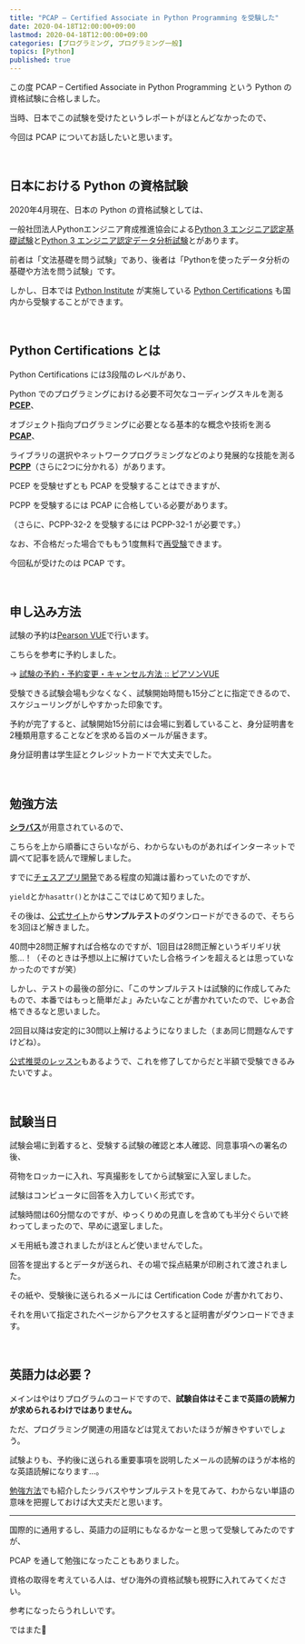 ```yaml
---
title: "PCAP – Certified Associate in Python Programming を受験した"
date: 2020-04-18T12:00:00+09:00
lastmod: 2020-04-18T12:00:00+09:00
categories: [プログラミング, プログラミング一般]
topics: [Python]
published: true
---
```


この度 PCAP – Certified Associate in Python Programming という Python の資格試験に合格しました。

当時、日本でこの試験を受けたというレポートがほとんどなかったので、

今回は PCAP についてお話したいと思います。

<br/>

## 日本における Python の資格試験

2020年4月現在、日本の Python の資格試験としては、

<!--more-->

一般社団法人Pythonエンジニア育成推進協会による[Python 3 エンジニア認定基礎試験](https://www.pythonic-exam.com/exam/basic)と[Python 3 エンジニア認定データ分析試験](https://www.pythonic-exam.com/exam/analyist)とがあります。

前者は「文法基礎を問う試験」であり、後者は「Pythonを使ったデータ分析の基礎や方法を問う試験」です。

しかし、日本では [Python Institute](https://pythoninstitute.org/) が実施している [Python Certifications](https://pythoninstitute.org/certification/) も国内から受験することができます。

<br/>

## Python Certifications とは

Python Certifications には3段階のレベルがあり、

Python でのプログラミングにおける必要不可欠なコーディングスキルを測る [**PCEP**](https://pythoninstitute.org/certification/pcep-certification-entry-level/)、

オブジェクト指向プログラミングに必要となる基本的な概念や技術を測る [**PCAP**](https://pythoninstitute.org/certification/pcap-certification-associate/)、

ライブラリの選択やネットワークプログラミングなどのより発展的な技能を測る [**PCPP**](https://pythoninstitute.org/certification/pcpp-certification-professional/)（さらに2つに分かれる）があります。

<postimage src="python-certifications" ext="png" alt="Python Certifications 3 levels" />

PCEP を受験せずとも PCAP を受験することはできますが、

PCPP を受験するには PCAP に合格している必要があります。

（さらに、PCPP-32-2 を受験するには PCPP-32-1 が必要です。）

なお、不合格だった場合でももう1度無料で[再受験](https://pythoninstitute.org/pvue-testing-policies/)できます。

今回私が受けたのは PCAP です。

<relpos link="eigo-igai-coding" />

<br/>

## 申し込み方法

試験の予約は[Pearson VUE](https://home.pearsonvue.com/PythonInstitute)で行います。

こちらを参考に予約しました。

→ [試験の予約・予約変更・キャンセル方法 :: ピアソンVUE](https://www.pearsonvue.co.jp/test-taker/Tutorial/WebNG-Schedule.aspx)

受験できる試験会場も少なくなく、試験開始時間も15分ごとに指定できるので、スケジューリングがしやすかった印象です。

予約が完了すると、試験開始15分前には会場に到着していること、身分証明書を2種類用意することなどを求める旨のメールが届きます。

身分証明書は学生証とクレジットカードで大丈夫でした。

<br/>

## 勉強方法

[**シラバス**](https://pythoninstitute.org/certification/pcap-certification-associate/pcap-exam-syllabus/)が用意されているので、

こちらを上から順番にさらいながら、わからないものがあればインターネットで調べて記事を読んで理解しました。

すでに[チェスアプリ開発](/categories/%E3%83%81%E3%82%A7%E3%82%B9%E3%82%A2%E3%83%97%E3%83%AA%E9%96%8B%E7%99%BA/)である程度の知識は蓄わっていたのですが、

`yield`とか`hasattr()`とかはここではじめて知りました。

その後は、[公式サイト](https://pythoninstitute.org/certification/pcap-certification-associate/)から**サンプルテスト**のダウンロードができるので、そちらを3回ほど解きました。

40問中28問正解すれば合格なのですが、1回目は28問正解というギリギリ状態…！（そのときは予想以上に解けていたし合格ラインを超えるとは思っていなかったのですが笑）

しかし、テストの最後の部分に、「このサンプルテストは試験的に作成してみたもので、本番ではもっと簡単だよ」みたいなことが書かれていたので、じゃあ合格できるなと思いました。

2回目以降は安定的に30問以上解けるようになりました（まあ同じ問題なんですけどね）。

[公式推奨のレッスン](https://pythoninstitute.org/free-python-courses/)もあるようで、これを修了してからだと半額で受験できるみたいですよ。

<br/>

## 試験当日

試験会場に到着すると、受験する試験の確認と本人確認、同意事項への署名の後、

荷物をロッカーに入れ、写真撮影をしてから試験室に入室しました。

試験はコンピュータに回答を入力していく形式です。

試験時間は60分間なのですが、ゆっくりめの見直しを含めても半分ぐらいで終わってしまったので、早めに退室しました。

メモ用紙も渡されましたがほとんど使いませんでした。

回答を提出するとデータが送られ、その場で採点結果が印刷されて渡されました。

その紙や、受験後に送られるメールには Certification Code が書かれており、

それを用いて指定されたページからアクセスすると証明書がダウンロードできます。

<postimage src="certificate" alt="証明書" />

<br/>

## 英語力は必要？

メインはやはりプログラムのコードですので、**試験自体はそこまで英語の読解力が求められるわけではありません。**

ただ、プログラミング関連の用語などは覚えておいたほうが解きやすいでしょう。

試験よりも、予約後に送られる重要事項を説明したメールの読解のほうが本格的な英語読解になります…。

[勉強方法](#勉強方法)でも紹介したシラバスやサンプルテストを見てみて、わからない単語の意味を把握しておけば大丈夫だと思います。

---

国際的に通用するし、英語力の証明にもなるかなーと思って受験してみたのですが、

PCAP を通して勉強になったこともありました。

資格の取得を考えている人は、ぜひ海外の資格試験も視野に入れてみてください。

参考になったらうれしいです。

ではまた👋
